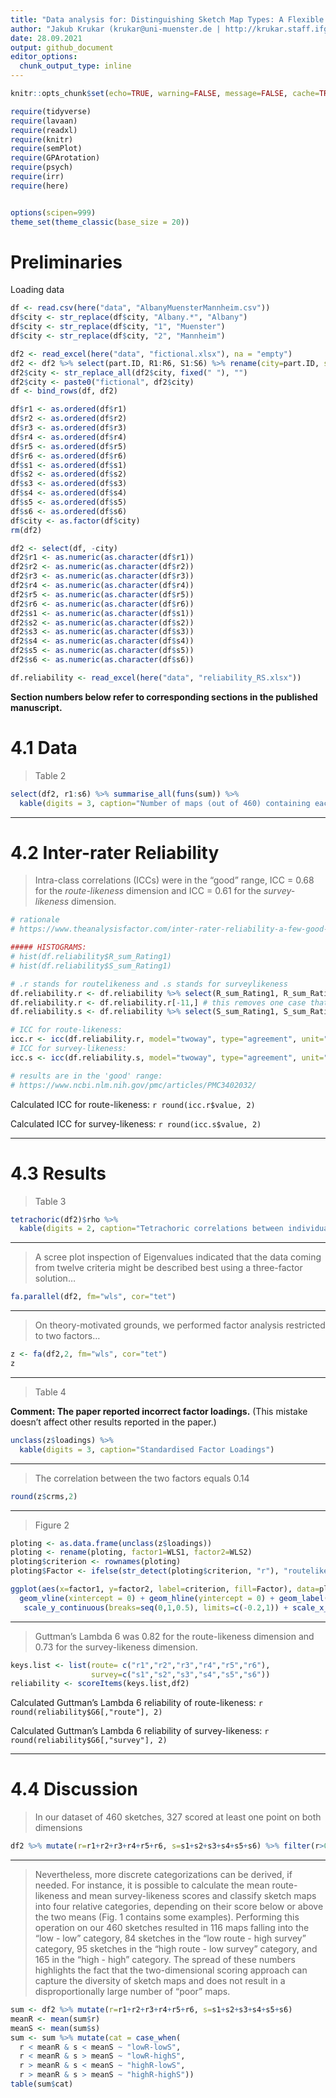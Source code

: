 ```yaml
---
title: "Data analysis for: Distinguishing Sketch Map Types: A Flexible Feature-Based Classification"
author: "Jakub Krukar (krukar@uni-muenster.de | http://krukar.staff.ifgi.de) (paper with: Stefan Muenzer, Lucas Loerch, Vanessa Joy Anacta, Stefan Fuest, Angela Schwering)"
date: 28.09.2021
output: github_document
editor_options: 
  chunk_output_type: inline
---
```

```r
knitr::opts_chunk$set(echo=TRUE, warning=FALSE, message=FALSE, cache=TRUE)

require(tidyverse)
require(lavaan)
require(readxl)
require(knitr)
require(semPlot)
require(GPArotation)
require(psych)
require(irr)
require(here)


options(scipen=999)
theme_set(theme_classic(base_size = 20))
```

# Preliminaries

Loading data
```r
df <- read.csv(here("data", "AlbanyMuensterMannheim.csv"))
df$city <- str_replace(df$city, "Albany.*", "Albany")
df$city <- str_replace(df$city, "1", "Muenster")
df$city <- str_replace(df$city, "2", "Mannheim")

df2 <- read_excel(here("data", "fictional.xlsx"), na = "empty")
df2 <- df2 %>% select(part.ID, R1:R6, S1:S6) %>% rename(city=part.ID, s1=S1, s2=S2, s3=S3, s4=S4, s5=S5, s6=S6, r1=R1, r2=R2, r3=R3, r4=R4, r5=R5, r6=R6)
df2$city <- str_replace_all(df2$city, fixed(" "), "")
df2$city <- paste0("fictional", df2$city)
df <- bind_rows(df, df2)

df$r1 <- as.ordered(df$r1)
df$r2 <- as.ordered(df$r2)
df$r3 <- as.ordered(df$r3)
df$r4 <- as.ordered(df$r4)
df$r5 <- as.ordered(df$r5)
df$r6 <- as.ordered(df$r6)
df$s1 <- as.ordered(df$s1)
df$s2 <- as.ordered(df$s2)
df$s3 <- as.ordered(df$s3)
df$s4 <- as.ordered(df$s4)
df$s5 <- as.ordered(df$s5)
df$s6 <- as.ordered(df$s6)
df$city <- as.factor(df$city)
rm(df2)

df2 <- select(df, -city)
df2$r1 <- as.numeric(as.character(df$r1))
df2$r2 <- as.numeric(as.character(df$r2))
df2$r3 <- as.numeric(as.character(df$r3))
df2$r4 <- as.numeric(as.character(df$r4))
df2$r5 <- as.numeric(as.character(df$r5))
df2$r6 <- as.numeric(as.character(df$r6))
df2$s1 <- as.numeric(as.character(df$s1))
df2$s2 <- as.numeric(as.character(df$s2))
df2$s3 <- as.numeric(as.character(df$s3))
df2$s4 <- as.numeric(as.character(df$s4))
df2$s5 <- as.numeric(as.character(df$s5))
df2$s6 <- as.numeric(as.character(df$s6))

df.reliability <- read_excel(here("data", "reliability_RS.xlsx"))
```



**Section numbers below refer to corresponding sections in the published manuscript.**

# 4.1 Data
> Table 2

```r
select(df2, r1:s6) %>% summarise_all(funs(sum)) %>% 
  kable(digits = 3, caption="Number of maps (out of 460) containing each criterion.")
```

---

# 4.2 Inter-rater Reliability

> Intra-class correlations (ICCs) were in the "good" range, ICC = 0.68 for the *route-likeness* dimension and ICC = 0.61 for the *survey-likeness* dimension.

```r
# rationale
# https://www.theanalysisfactor.com/inter-rater-reliability-a-few-good-resources/

##### HISTOGRAMS:
# hist(df.reliability$R_sum_Rating1)
# hist(df.reliability$S_sum_Rating1)

# .r stands for routelikeness and .s stands for surveylikeness
df.reliability.r <- df.reliability %>% select(R_sum_Rating1, R_sum_Rating2, R_sum_Rating3)
df.reliability.r <- df.reliability.r[-11,] # this removes one case that was complete in .r but had NA in .s -> makes the number of sketch maps equal
df.reliability.s <- df.reliability %>% select(S_sum_Rating1, S_sum_Rating2, S_sum_Rating3)

# ICC for route-likeness:
icc.r <- icc(df.reliability.r, model="twoway", type="agreement", unit="average")
# ICC for survey-likeness:
icc.s <- icc(df.reliability.s, model="twoway", type="agreement", unit="average")

# results are in the 'good' range:
# https://www.ncbi.nlm.nih.gov/pmc/articles/PMC3402032/
```

Calculated ICC for route-likeness: `r round(icc.r$value, 2)`

Calculated ICC for survey-likeness: `r round(icc.s$value, 2)`

---

# 4.3 Results

> Table 3

```r
tetrachoric(df2)$rho %>% 
  kable(digits = 2, caption="Tetrachoric correlations between individual items.")
```

---

> A scree plot inspection of Eigenvalues indicated that the data coming from twelve criteria might be described best using a three-factor solution...

```r
fa.parallel(df2, fm="wls", cor="tet")
```

---

> On theory-motivated grounds, we performed factor analysis restricted to two factors...

```r
z <- fa(df2,2, fm="wls", cor="tet")
z
```

---

> Table 4

**Comment: The paper reported incorrect factor loadings.**
(This mistake doesn't affect other results reported in the paper.)

```r
unclass(z$loadings) %>% 
  kable(digits = 3, caption="Standardised Factor Loadings")
```

---

> The correlation between the two factors equals 0.14

```r
round(z$crms,2)
```

---

> Figure 2

```r
ploting <- as.data.frame(unclass(z$loadings))
ploting <- rename(ploting, factor1=WLS1, factor2=WLS2)
ploting$criterion <- rownames(ploting)
ploting$Factor <- ifelse(str_detect(ploting$criterion, "r"), "routelikeness", "surveylikeness")

ggplot(aes(x=factor1, y=factor2, label=criterion, fill=Factor), data=ploting) + theme_classic() + theme(text = element_text(size=20)) +
  geom_vline(xintercept = 0) + geom_hline(yintercept = 0) + geom_label(label.size = 0.5, fontface = "bold") + 
   scale_y_continuous(breaks=seq(0,1,0.5), limits=c(-0.2,1)) + scale_x_continuous(breaks=seq(0,1,0.5), limits=c(-0.4,1))
```

---

> Guttman’s Lambda 6 was 0.82 for the route-likeness dimension and 0.73 for the survey-likeness dimension.

```r
keys.list <- list(route= c("r1","r2","r3","r4","r5","r6"),
                  survey=c("s1","s2","s3","s4","s5","s6"))
reliability <- scoreItems(keys.list,df2)
```

Calculated Guttman's Lambda 6 reliability of route-likeness: `r round(reliability$G6[,"route"], 2)`

Calculated Guttman's Lambda 6 reliability of survey-likeness: `r round(reliability$G6[,"survey"], 2)`

---

# 4.4 Discussion
> In our dataset of 460 sketches, 327 scored at least one point on both dimensions

```r
df2 %>% mutate(r=r1+r2+r3+r4+r5+r6, s=s1+s2+s3+s4+s5+s6) %>% filter(r>0, s>0) %>% nrow()
```

---

> Nevertheless, more discrete categorizations can be derived, if needed. For instance, it is possible to calculate the mean route-likeness and mean survey-likeness scores and classify sketch maps into four relative categories, depending on their score below or above the two means (Fig. 1 contains some examples). Performing this operation on our 460 sketches resulted in 116 maps falling into the “low - low” category, 84 sketches in the “low route - high survey” category, 95 sketches in the “high route - low survey” category, and 165 in the “high - high” category. The spread of these numbers highlights the fact that the two-dimensional scoring approach can capture the diversity of sketch maps and does not result in a disproportionally large number of “poor” maps.

```r
sum <- df2 %>% mutate(r=r1+r2+r3+r4+r5+r6, s=s1+s2+s3+s4+s5+s6)
meanR <- mean(sum$r)
meanS <- mean(sum$s)
sum <- sum %>% mutate(cat = case_when(
  r < meanR & s < meanS ~ "lowR-lowS",
  r < meanR & s > meanS ~ "lowR-highS",
  r > meanR & s < meanS ~ "highR-lowS",
  r > meanR & s > meanS ~ "highR-highS"))
table(sum$cat)
```
